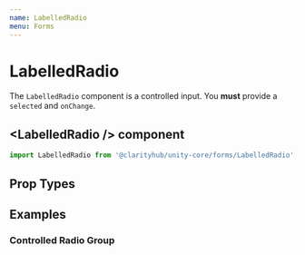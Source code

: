 ```yaml
---
name: LabelledRadio
menu: Forms
---
```



# LabelledRadio

The `LabelledRadio` component is a controlled input. You <b>must</b> provide a
`selected` and `onChange`.

## \<LabelledRadio /\> component

```js
import LabelledRadio from '@clarityhub/unity-core/forms/LabelledRadio';
```

## Prop Types

<PropsTable of={LabelledRadio} />

## Examples

### Controlled Radio Group

<Playground>
    <InputGroup>
        <RadioGroup defaultSelected="kittens">
          <LabelledRadio
              label="Kittens"
              value="kittens"
              name="test"
          />
          <LabelledRadio
              label="Puppies"
              value="puppies"
              name="test"
              error
          />
          <LabelledRadio label="Name" value="Monkeys" disabled />
        </RadioGroup>
    </InputGroup>
</Playground>
